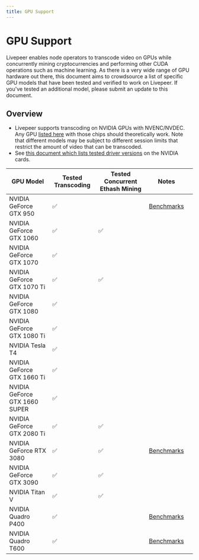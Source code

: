 ```yaml
---
title: GPU Support
---
```


# GPU Support

Livepeer enables node operators to transcode video on GPUs while concurrently mining cryptocurrencies and performing other CUDA operations such as machine learning. As there is a very wide range of GPU hardware out there, this document aims to crowdsource a list of specific GPU models that have been tested and verified to work on Livepeer. If you've tested an additional model, please submit an update to this document.

## Overview

- Livepeer supports transcoding on NVIDIA GPUs with NVENC/NVDEC. Any GPU [listed here](https://developer.nvidia.com/video-encode-and-decode-gpu-support-matrix-new) with those chips should theoretically work. Note that different models may be subject to different session limits that restrict the amount of video that can be transcoded.
- See [this document which lists tested driver versions](https://github.com/livepeer/go-livepeer/blob/master/doc/gpu.md) on the NVIDIA cards.

| GPU Model                     | Tested Transcoding | Tested Concurrent Ethash Mining | Notes                                                                                                  |     |
| ----------------------------- | ------------------ | ------------------------------- | ------------------------------------------------------------------------------------------------------ | --- |
| NVIDIA GeForce GTX 950        | ✅                 |                                 | [Benchmarks](https://forum.livepeer.org/t/gtx-950-quadro-p400-benchmarks/1497)                         |     |
| NVIDIA GeForce GTX 1060       | ✅                 | ✅                              |                                                                                                        |
| NVIDIA GeForce GTX 1070       | ✅                 |                                 |                                                                                                        |
| NVIDIA GeForce GTX 1070 Ti    | ✅                 | ✅                              |                                                                                                        |
| NVIDIA GeForce GTX 1080       | ✅                 |                                 |                                                                                                        |
| NVIDIA GeForce GTX 1080 Ti    | ✅                 |                                 |                                                                                                        |
| NVIDIA Tesla T4               | ✅                 |                                 |                                                                                                        |
| NVIDIA GeForce GTX 1660 Ti    | ✅                 |                                 |                                                                                                        |
| NVIDIA GeForce GTX 1660 SUPER | ✅                 |                                 |                                                                                                        |
| NVIDIA GeForce GTX 2080 Ti    | ✅                 | ✅                              |
| NVIDIA GeForce RTX 3080       | ✅                 | ✅                              | [Benchmarks](https://forum.livepeer.org/t/dual-ethash-mining-transcoding-w-rtx-3080-10g-cuda-mps/1161) |     |
| NVIDIA GeForce GTX 3090       | ✅                 | ✅                              |
| NVIDIA Titan V                | ✅                 | ✅                              |                                                                                                        |
| NVIDIA Quadro P400            | ✅                 |                                 | [Benchmarks](https://forum.livepeer.org/t/gtx-950-quadro-p400-benchmarks/1497)                         |     |
| NVIDIA Quadro T600            | ✅                 |                                 | [Benchmarks](https://forum.livepeer.org/t/nvidia-quadro-t600-benchmark/1650)                           |
